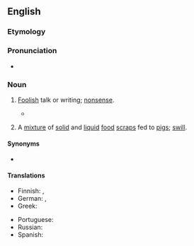 ==English==

===Etymology===
{{compound|en|hog|wash}}

===Pronunciation===
* {{audio|en-us-hogwash.ogg|Audio (US)|lang=en}}

===Noun===
{{en-noun|-}}

# {{lb|en|informal}} [[foolish|Foolish]] talk or writing; [[nonsense]].
#: {{syn|en|nonsense}}
#* {{quote-book
|year=2016
|author=T. Colin Campbell
|author2=Thomas M. Campbell
|title=The China Study: Revised and Expanded Edition
|publisher=BenBella Books, Inc.
|page=214
|passage=We have more faith in the average American than that. It’s not true that Americans love '''hogwash'''— it’s that '''hogwash''' inundates Americans, whether they want it or not! Some Americans want the truth— they just haven’t been able to find it because it is drowned out by '''hogwash'''.}}
# {{lb|en|literal}} A [[mixture]] of [[solid]] and [[liquid]] [[food]] [[scrap]]s fed to [[pig]]s; [[swill]]. {{defdate|from mid 15th c.}}
#: {{syn|en|slop|slops|swill}}

====Synonyms====
* {{sense|foolish talk}} {{seeSynonyms|nonsense|sense=1}}

====Translations====
{{trans-top|nonsense}}
* Finnish: {{t+|fi|pötypuhe}}, {{t+|fi|hölynpöly}}
* German: {{t+|de|Quatsch|m}}, {{t+|de|Unsinn|m}}
* Greek: {{t+|el|κουραφέξαλα|n-p|sc=Grek}}
{{trans-mid}}
* Portuguese: {{t+|pt|disparate|m}}
* Russian: {{t+|ru|бред си́вой кобы́лы|m}} {{qualifier|lit.: delirium of a grey mare}}
* Spanish: {{t+|es|tonterías|f-p}}
{{trans-bottom}}